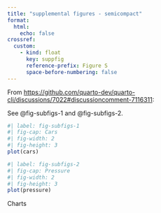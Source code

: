 ```yaml
---
title: "supplemental figures - semicompact"
format: 
  html:
    echo: false
crossref:
  custom:
    - kind: float
      key: suppfig
      reference-prefix: Figure S
      space-before-numbering: false
---
```


From <https://github.com/quarto-dev/quarto-cli/discussions/7022#discussioncomment-7116311>:

See @fig-subfigs-1 and @fig-subfigs-2.

::: {#suppfig-subfigs layout="[[ 50, 50 ]]"}

```r
#| label: fig-subfigs-1
#| fig-cap: Cars
#| fig-width: 2
#| fig-height: 3
plot(cars)
```

```r
#| label: fig-subfigs-2
#| fig-cap: Pressure
#| fig-width: 2
#| fig-height: 3
plot(pressure)
```

Charts

:::